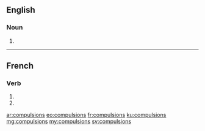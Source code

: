 ==English==

===Noun===
{{head|en|plural}}

# {{plural of|compulsion|lang=en|nocat=1}}

----

==French==

===Verb===
{{fr-verb-form}}

# {{conjugation of|compulser||1|p|imperf|ind|lang=fr}}
# {{conjugation of|compulser||1|p|pres|sub|lang=fr}}

[[ar:compulsions]]
[[eo:compulsions]]
[[fr:compulsions]]
[[ku:compulsions]]
[[mg:compulsions]]
[[my:compulsions]]
[[sv:compulsions]]